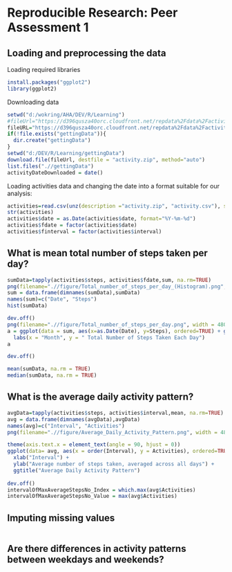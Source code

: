 # Reproducible Research: Peer Assessment 1


## Loading and preprocessing the data
Loading required libraries
```r
install.packages("ggplot2")
library(ggplot2)
```
Downloading data
```r
setwd("d:/wokring/AHA/DEV/R/Learning")
#fileUrl="https://d396qusza40orc.cloudfront.net/repdata%2Fdata%2Factivity.zip"
fileURL="https://d396qusza40orc.cloudfront.net/repdata%2Fdata%2Factivity.zip"
if(!file.exists("gettingData")){
  dir.create("gettingData")
}
setwd("d:/DEV/R/Learning/gettingData")
download.file(fileUrl, destfile = "activity.zip", method="auto")
list.files(".//gettingData")
activityDateDownloaded = date()
```

Loading activities data and changing  the date into a format suitable for our analysis:
```r
activities=read.csv(unz(description ="activity.zip", "activity.csv"), sep=",")
str(activities)
activities$date = as.Date(activities$date, format="%Y-%m-%d")
activities$fdate = factor(activities$date)
activities$finterval = factor(activities$interval)
```



## What is mean total number of steps taken per day?
```r
sumData=tapply(activities$steps, activities$fdate,sum, na.rm=TRUE)
png(filename=".//figure/Total_number_of_steps_per_day_(Histogram).png", width = 480, height = 480, units = "px", pointsize = 12, bg = "white", res = NA, family = "", restoreConsole = TRUE)
sum = data.frame(dimnames(sumData),sumData)
names(sum)=c("Date", "Steps")
hist(sumData)

dev.off()
png(filename=".//figure/Total_number_of_steps_per_day.png", width = 480, height = 480, units = "px", pointsize = 12, bg = "white", res = NA, family = "", restoreConsole = TRUE)
a = ggplot(data = sum, aes(x=as.Date(Date), y=Steps), ordered=TRUE) + geom_line() + geom_point()+
  labs(x = "Month", y = " Total Number of Steps Taken Each Day")
a

dev.off()

mean(sumData, na.rm = TRUE)
median(sumData, na.rm = TRUE)
```


## What is the average daily activity pattern?
```r


avgData=tapply(activities$steps, activities$interval,mean, na.rm=TRUE)
avg = data.frame(dimnames(avgData),avgData)
names(avg)=c("Interval", "Activities")
png(filename=".//figure/Average_Daily_Activity_Pattern.png", width = 480, height = 480, units = "px", pointsize = 12, bg = "white", res = NA, family = "", restoreConsole = TRUE)

theme(axis.text.x = element_text(angle = 90, hjust = 0))
ggplot(data= avg, aes(x = order(Interval), y = Activities), ordered=TRUE) + geom_line() + geom_point(colour = 'red', size = 3)+
  xlab("Interval") +
  ylab("Average number of steps taken, averaged across all days") +
  ggtitle("Average Daily Activity Pattern")
  
dev.off()
intervalOfMaxAverageStepsNo_Index = which.max(avg$Activities)
intervalOfMaxAverageStepsNo_Value = max(avg$Activities)
```


## Imputing missing values
```r

```


## Are there differences in activity patterns between weekdays and weekends?
```r

```